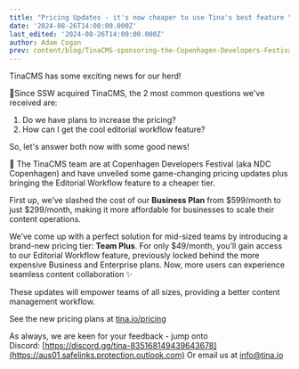 ```yaml
---
title: "Pricing Updates - it's now cheaper to use Tina's best feature \U0001F451"
date: '2024-08-26T14:00:00.000Z'
last_edited: '2024-08-26T14:00:00.000Z'
author: Adam Cogan
prev: content/blog/TinaCMS-sponsoring-the-Copenhagen-Developers-Festival.mdx
---
```


<Youtube embedSrc="https://www.youtube.com/embed/ObUWu-YZhkc" />

TinaCMS has some exciting news for our herd!

🦙Since SSW acquired TinaCMS, the 2 most common questions we've received are:

1. Do we have plans to increase the pricing?
2. How can I get the cool editorial workflow feature?

So, let's answer both now with some good news!  

🎉 The TinaCMS team are at Copenhagen Developers Festival (aka NDC Copenhagen) and have unveiled some game-changing pricing updates plus bringing the Editorial Workflow feature to a cheaper tier. 

First up, we’ve slashed the cost of our **Business Plan** from $599/month to just $299/month, making it more affordable for businesses to scale their content operations.

We’ve come up with a perfect solution for mid-sized teams by introducing a brand-new pricing tier: **Team Plus**.
For only $49/month, you’ll gain access to our Editorial Workflow feature, previously locked behind the more expensive Business and Enterprise plans.
Now, more users can experience seamless content collaboration ✨

These updates will empower teams of all sizes, providing a better content management workflow.

See the new pricing plans at [tina.io/pricing](https://aus01.safelinks.protection.outlook.com)

As always, we are keen for your feedback - jump onto Discord: [https://discord.gg/tina-835168149439643678](https://aus01.safelinks.protection.outlook.com)
Or email us at [info@tina.io](mailto\:info@tina.io)

